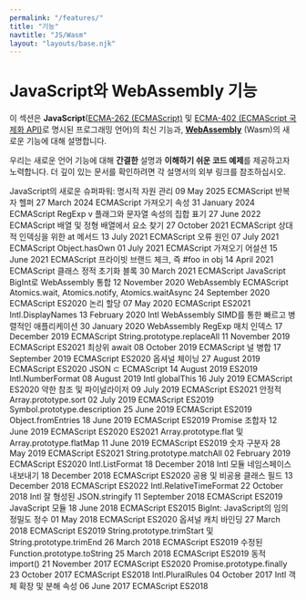 ```yaml
---
permalink: "/features/"
title: "기능"
navtitle: "JS/Wasm"
layout: "layouts/base.njk"
---
```

<h1>JavaScript와 WebAssembly 기능</h1>

<p>이 섹션은 <strong>JavaScript</strong>(<a href="https://tc39.es/ecma262/">ECMA-262 (ECMAScript)</a>
및 <a href="https://tc39.es/ecma402/">ECMA-402 (ECMAScript 국제화 API)</a>로 명시된 프로그래밍 언어)의 최신 기능과, <a href="https://webassembly.github.io/spec/core/"><strong>WebAssembly</strong></a> (Wasm)의 새로운 기능에 대해 설명합니다.</p>

<!--truncate-->
<p>우리는 새로운 언어 기능에 대해 <strong>간결한</strong> 설명과 <strong>이해하기 쉬운 코드 예제</strong>를 제공하고자 노력합니다.
더 깊이 있는 문서를 확인하려면 각 설명서의 외부 링크를 참조하십시오.</p>

JavaScript의 새로운 슈퍼파워: 명시적 자원 관리 09 May 2025 ECMAScript
반복자 헬퍼 27 March 2024 ECMAScript
가져오기 속성 31 January 2024 ECMAScript
RegExp v 플래그와 문자열 속성의 집합 표기 27 June 2022 ECMAScript
배열 및 정형 배열에서 요소 찾기 27 October 2021 ECMAScript
상대적 인덱싱을 위한 at 메서드 13 July 2021 ECMAScript
오류 원인 07 July 2021 ECMAScript
Object.hasOwn 01 July 2021 ECMAScript
가져오기 어설션 15 June 2021 ECMAScript
프라이빗 브랜드 체크, 즉 #foo in obj 14 April 2021 ECMAScript
클래스 정적 초기화 블록 30 March 2021 ECMAScript
JavaScript BigInt로 WebAssembly 통합 12 November 2020 WebAssembly ECMAScript
Atomics.wait, Atomics.notify, Atomics.waitAsync 24 September 2020 ECMAScript ES2020
논리 할당 07 May 2020 ECMAScript ES2021
Intl.DisplayNames 13 February 2020 Intl
WebAssembly SIMD를 통한 빠르고 병렬적인 애플리케이션 30 January 2020 WebAssembly
RegExp 매치 인덱스 17 December 2019 ECMAScript
String.prototype.replaceAll 11 November 2019 ECMAScript ES2021
최상위 await 08 October 2019 ECMAScript
널 병합 17 September 2019 ECMAScript ES2020
옵셔널 체이닝 27 August 2019 ECMAScript ES2020
JSON ⊂ ECMAScript 14 August 2019 ES2019
Intl.NumberFormat 08 August 2019 Intl
globalThis 16 July 2019 ECMAScript ES2020
약한 참조 및 파이널라이저 09 July 2019 ECMAScript ES2021
안정적 Array.prototype.sort 02 July 2019 ECMAScript ES2019
Symbol.prototype.description 25 June 2019 ECMAScript ES2019
Object.fromEntries 18 June 2019 ECMAScript ES2019
Promise 조합자 12 June 2019 ECMAScript ES2020 ES2021
Array.prototype.flat 및 Array.prototype.flatMap 11 June 2019 ECMAScript ES2019
숫자 구분자 28 May 2019 ECMAScript ES2021
String.prototype.matchAll 02 February 2019 ECMAScript ES2020
Intl.ListFormat 18 December 2018 Intl
모듈 네임스페이스 내보내기 18 December 2018 ECMAScript ES2020
공용 및 비공용 클래스 필드 13 December 2018 ECMAScript ES2022
Intl.RelativeTimeFormat 22 October 2018 Intl
잘 형성된 JSON.stringify 11 September 2018 ECMAScript ES2019
JavaScript 모듈 18 June 2018 ECMAScript ES2015
BigInt: JavaScript의 임의 정밀도 정수 01 May 2018 ECMAScript ES2020
옵셔널 캐치 바인딩 27 March 2018 ECMAScript ES2019
String.prototype.trimStart 및 String.prototype.trimEnd 26 March 2018 ECMAScript ES2019
수정된 Function.prototype.toString 25 March 2018 ECMAScript ES2019
동적 import() 21 November 2017 ECMAScript ES2020
Promise.prototype.finally 23 October 2017 ECMAScript ES2018
Intl.PluralRules 04 October 2017 Intl
객체 확장 및 분해 속성 06 June 2017 ECMAScript ES2018
